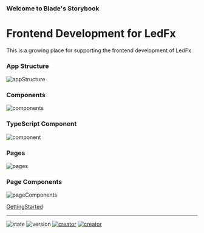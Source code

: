 
<Meta title="BladeBook/App Structure" />

<style>
  {`
    .sbdocs table tr:nth-child(2n){ background-color: unset }
  `}
</style>

### Welcome to Blade's Storybook

# Frontend Development for LedFx

This is a growing place for supporting the frontend development of LedFx

### App Structure

<img src={appStructure} alt="appStructure" />

### Components

<img src={componentss} alt="components" />

### TypeScript Component

<img src={component} alt="component" />

### Pages

<img src={pages} alt="pages" />

### Page Components

<img src={pageComponents} alt="pageComponents" />

[GettingStarted](/story/bladebook-getting-started--page)

***

![state](https://img.shields.io/badge/STATE-beta-blue.svg?logo=github\&logoColor=white) ![version](https://img.shields.io/github/v/release/YeonV/LedFx-Frontend-v2?label=VERSION\&logo=git\&logoColor=white) [![creator](https://img.shields.io/badge/CREATOR-Yeon-blue.svg?logo=github\&logoColor=white)](https://github.com/YeonV) [![creator](https://img.shields.io/badge/A.K.A-Blade-darkred.svg?logo=github\&logoColor=white)](https://github.com/YeonV)
